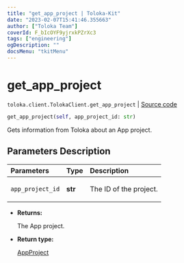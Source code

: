 ```yaml
---
title: "get_app_project | Toloka-Kit"
date: "2023-02-07T15:41:46.355663"
author: ["Toloka Team"]
coverId: F_bIcOYF9yjrxkPZrXc3
tags: ["engineering"]
ogDescription: ""
docsMenu: "tkitMenu"
---
```


# get_app_project
`toloka.client.TolokaClient.get_app_project` | [Source code](https://github.com/Toloka/toloka-kit/blob/v1.1.3/src/client/__init__.py#L3606)

```python
get_app_project(self, app_project_id: str)
```

Gets information from Toloka about an App project.

## Parameters Description

| Parameters | Type | Description |
| :----------| :----| :-----------|
`app_project_id`|**str**|<p>The ID of the project.</p>

* **Returns:**

  The App project.

* **Return type:**

  [AppProject](/docs-new/toloka-kit/reference/toloka.client.app.AppProject)
